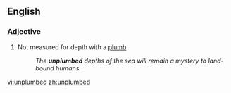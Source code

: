 ==English==

===Adjective===
{{en-adj}}

#Not measured for depth with a [[plumb]].
#:''The '''unplumbed''' depths of the sea will remain a mystery to land-bound humans.''

[[vi:unplumbed]]
[[zh:unplumbed]]